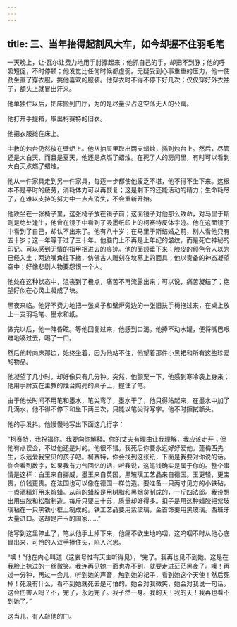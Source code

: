 ```yaml
---
---
---
```

title: 三、当年抬得起割风大车，如今却握不住羽毛笔
---




一天晚上，让·瓦尔让费力地用手肘撑起来；他抓自己的手，却把不到脉；他的呼吸短促，不时停顿；他发觉比任何时候都虚弱。无疑受到心事重重的压力，他一使劲坐直了穿衣服，挑他喜欢的服装。他穿衣时不得不停下好几次；仅仅穿好外衣袖子，额头上就冒出汗来。

他单独住以后，把床搬到门厅，为的是尽量少占这空荡无人的公寓。

他打开手提箱，取出柯赛特的旧衣。

他把衣服摊在床上。

主教的烛台仍然放在壁炉上。他从抽屉里取出两支蜡烛，插到烛台上。然后，尽管还是大白天，而且是夏天，他还是点燃了蜡烛。在死了人的房间里，有时可以看到大白天点燃了蜡烛。

他从一件家具走到另一件家具，每迈一步都使他疲乏不堪，他不得不坐下来。这根本不是平时的疲劳，消耗体力可以再恢复；这是剩下的还能活动的精力；生命耗尽了，在难以支持的努力中一点点消失，不会重新开始。

他跌坐在一张椅子里，这张椅子放在镜子前；这面镜子对他那么致命，对马里于斯则是绝处逢生，他曾在镜子中看到了吸墨纸印上的柯赛特反体字迹。他在这面镜子中看到了自己，却认不出来了。他有八十岁；在马里于斯结婚之前，别人看他只有五十岁；这一年等于过了三十年。他脑门上不再是上年纪的皱纹，而是死亡神秘的印记。可以感到无情的指甲抠进去的痕迹。他的面颊垂下来；脸皮的颜色令人以为已经入土；两边嘴角往下撇，仿佛古人雕刻在坟墓上的面具；他以责备的神态凝望空中；好像悲剧人物要怨恨一个人。

他处在这种状态中，沮丧到了极点，痛苦不再流露出来；可以说，痛苦凝结了；绝望好似在心灵上凝成了块。

黑夜来临。他好不费力地把一张桌子和壁炉旁边的一张旧扶手椅拖过来，在桌上放上一支羽毛笔、墨水和纸。

做完以后，他一阵昏眩。等他回复过来，他感到口渴。他捧不动水罐，便将嘴巴艰难地凑过去，喝了一口。

然后他转向床那边，始终坐着，因为他站不住，他望着那件小黑裙和所有这些珍爱的物品。

他凝望了几小时，却好像只有几分钟。突然，他颤栗一下，他感到寒冷袭上身来；他用手肘支在主教的烛台照亮的桌子上，握住了笔。

由于他长时间不用笔和墨水，笔尖弯了，墨水干了，他只得站起来，在墨水中加了几滴水，他不得不停下和坐下两三次，只能以笔尖背写字。他不时擦拭额头。

他的手发抖。他慢慢地写出下面这几行字：


“柯赛特，我祝福你。我要向你解释。你的丈夫有理由让我理解，我应该走开；但他有点误会，不过他还是对的。他很不错。我死后你要永远好好爱他。蓬梅西先生，永远爱我宝贝的孩子吧。柯赛特，你会找到这张纸，下面是我要对你说的话。你会看到数字，如果我有力气回忆的话，听我说，这笔钱确实是属于你的。整个事情是这样：白玉来自挪威，墨玉来自英国，黑玻璃工艺品来自德国。玉更轻，更宝贵，价钱更贵。在法国也可以像在德国一样仿造。要准备一只两寸见方的小铁砧，一盏酒精灯用来熔蜡。从前的蜡胶是用树脂和黑烟炱制成的，一斤四法郎。我设想出用虫胶和松脂制造。每斤只要三十苏，质量却好得多。扣子是用这种蜡胶把紫玻璃粘在一只黑铁小框上制成的。铁工艺品要用紫玻璃，金首饰要用黑玻璃。西班牙大量进口。这却是产玉的国家……”


他写到这里停止了，笔从他手上掉下来，他痛不欲生地呜咽，这呜咽不时从他心底冒出来，可怜的人双手捧住头，陷入沉思。

“噢！”他在内心叫道（这哀号惟有天主听得见），“完了。我再也见不到她。这是在我脸上掠过的一丝微笑。我连再见她一面也办不到，就要走进茫茫黑夜了。噢！再过一分钟，再过一会儿，听到她的声音，触到她的裙子，看到她这个天使！然后死掉！死没有什么，看不到她就死去是可怕的。她会对我微笑，她会对我说一句话。这会伤害人吗？不，完了，永远完了。我孑然一身。我的天！我的天！我再也看不到她了。”

这当儿，有人敲他的门。